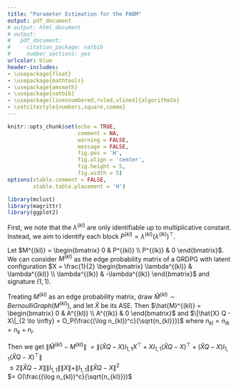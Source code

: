 ```yaml
---
title: "Parameter Estimation for the PABM"
output: pdf_document
# output: html_document
# output:
#   pdf_document:
#     citation_package: natbib
#     number_sections: yes
urlcolor: blue
header-includes:
- \usepackage{float}
- \usepackage{mathtools}
- \usepackage{amsmath}
- \usepackage{natbib}
- \usepackage[linesnumbered,ruled,vlined]{algorithm2e}
- \setcitestyle{numbers,square,comma}
---
```


```r
knitr::opts_chunk$set(echo = TRUE, 
                      comment = NA, 
                      warning = FALSE, 
                      message = FALSE, 
                      fig.pos = 'H', 
                      fig.align = 'center', 
                      fig.height = 5, 
                      fig.width = 5)
options(xtable.comment = FALSE, 
        xtable.table.placement = 'H')
```

```r
library(mclust)
library(magrittr)
library(ggplot2)
```

First, we note that the $\lambda^{(kl)}$ are only identifiable up to multiplicative constant. Instead, we aim to identify each block $P^{(kl)} = \lambda^{(kl)} (\lambda^{(lk)})^\top$. 

Let $M^{(kl)} = \begin{bmatrix} 0 & P^{(kl)} \\ P^{(lk)} & 0 \end{bmatrix}$. 
We can consider $M^{(kl)}$ as the edge probability matrix of a GRDPG with 
latent configuration 
$X = \frac{1}{2} \begin{bmatrix} \lambda^{(kl)} & \lambda^{(kl)} \\ 
\lambda^{(lk)} & -\lambda^{(lk)} \end{bmatrix}$ and signature $(1, 1)$. 

Treating $M^{(kl)}$ as an edge probability matrix, draw 
$\hat{M}^{(kl)} \sim BernoulliGraph(M^{(kl)})$, and let $\hat{X}$ be its ASE. 
Then $\hat{M}^{(kl)} = \begin{bmatrix} 0 & A^{(kl)} \\ A^{(lk)} & 0 \end{bmatrix}$ and  $\|\hat{X} Q - X\|_{2 \to \infty} = O_P(\frac{(\log n_{kl})^c}{\sqrt{n_{kl}}})$ where $n_{kl} = n_{lk} = n_k + n_l$.

Then we get $\|\hat{M}^{(kl)} - M^{(kl)}\|$ 
$= \|(\hat{X} Q - X) I_{1,1} X^\top + X I_{1,1} (\hat{X} Q - X)^\top + (\hat{X} Q - X) I_{1,1} (\hat{X} Q - X)^\top\|$  
$\leq 2 \|\hat{X} Q - X\| \|I_{1, 1}\| \|X\| + \|I_{1,1}\| \|\hat{X} Q - X\|^2$  
$= O(\frac{(\log n_{kl})^c}{\sqrt{n_{kl}}})$